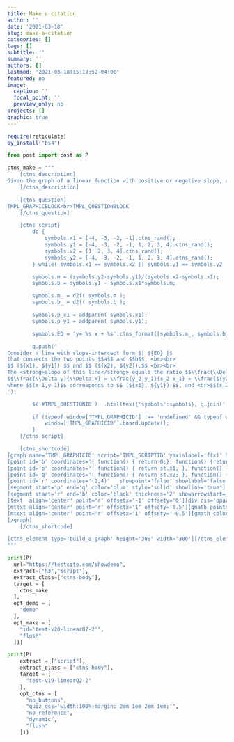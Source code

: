 ```yaml
---
title: Make a citation
author: ''
date: '2021-03-18'
slug: make-a-citation
categories: []
tags: []
subtitle: ''
summary: ''
authors: []
lastmod: '2021-03-18T15:19:52-04:00'
featured: no
image:
  caption: ''
  focal_point: ''
  preview_only: no
projects: []
graphic: true
---
```


```r
require(reticulate)
py_install("bs4")
```

```python
from post import post as P
```

```python
ctns_make = """
    [ctns_description]
Given the graph of a linear function with positive or negative slope, and a y-coefficient equal to 1, the student is asked, what is the equation of the line in slope-intercept form? Demonstrates using both Q and A, although A is not used.
    [/ctns_description]

    [ctns_question]
TMPL_GRAPHICBLOCK<br>TMPL_QUESTIONBLOCK
    [/ctns_question]

    [ctns_script]
        do {
            symbols.x1 = [-4, -3, -2, -1].ctns_rand();
            symbols.y1 = [-4, -3, -2, -1, 1, 2, 3, 4].ctns_rand();
            symbols.x2 = [1, 2, 3, 4].ctns_rand();
            symbols.y2 = [-4, -3, -2, -1, 1, 2, 3, 4].ctns_rand();
        } while( symbols.x1 == symbols.x2 || symbols.y1 == symbols.y2 || is_lt(symbols.y1, symbols.y2) || is_pos(symbols.x1) || is_neg(symbols.x2));

        symbols.m = (symbols.y2-symbols.y1)/(symbols.x2-symbols.x1);
        symbols.b = symbols.y1 - symbols.x1*symbols.m;

        symbols.m_ = d2f( symbols.m );
        symbols.b_ = d2f( symbols.b );

        symbols.p_x1 = addparen( symbols.x1);
        symbols.p_y1 = addparen( symbols.y1);

        symbols.EQ = 'y= %s x + %s'.ctns_format([symbols.m_, symbols.b_]).ctns_equation();

        q.push('
Consider a line with slope-intercept form $| ${EQ} |$
that connects the two points $$a$$ and $$b$$, <br><br>
$$ (${x1}, ${y1}) $$ and $$ (${x2}, ${y2}).$$ <br><br>
The <strong>slope of this line</strong> equals the ratio $$\\frac{\\Delta y}{\\Delta x}$$,<br><br>
$$\\frac{\\Delta y}{\\Delta x} = \\frac{y_2-y_1}{x_2-x_1} = \\frac{${y2}-${p_y1}}{${x2}-${p_x1}} = ${m_}$$, <br><br>
where $$(x_1,y_1)$$ corresponds to $$ (${x1}, ${y1}) $$, and <br>$$(x_2,y_2)$$ corresponds to $$ (${x2}, ${y2}).$$
');

        $('#TMPL_QUESTIONID')  .html(tex({'symbols':symbols}, q.join(' ')));

        if (typeof window['TMPL_GRAPHICID'] !== 'undefined' && typeof window['TMPL_GRAPHICID'].board !== 'undefined' ) {
            window['TMPL_GRAPHICID'].board.update();
        }
    [/ctns_script]

    [ctns_shortcode]
[graph name='TMPL_GRAPHICID' script='TMPL_SCRIPTID' yaxislabel='f(x)' height='300' width='300' yaxislabel_ycoord='9.5' xaxislabel_xcoord='8.75' boundingbox='-6,6,6,-6']
[point id='b' coordinates='( function() { return 0;}, function() {return st.b;} )' showpoint='false' showlabel='false' showcoordinates='false' animate='false']
[point id='p' coordinates='( function() { return st.x1; }, function() { return st.y1; } )' labeloffsetx='-1' labeloffsety='0' showpoint='true' showlabel='true' showcoordinates='false' animate='false']
[point id='q' coordinates='( function() { return st.x2; }, function() { return st.y2; } )' labeloffsetx='-1' labeloffsety='0' showpoint='true' showlabel='true' showcoordinates='false' animate='false']
[point id='r' coordinates='(2,4)'   showpoint='false' showlabel='false' showcoordinates='false' animate='false']
[segment start='p' end='q' color='blue' style='solid' showline='true']
[segment start='r' end='b' color='black' thickness='2' showarrowstart='false' showarrowend='true' arrowtype='normal']
[text  align='center' point='r' offsetx='-1' offsety='0'][div css='opacity:0.5;height:4em;background-color:aqua;width:5.5em'][/div][/text]
[mtext align='center' point='r' offsetx='1' offsety='0.5'][gmath points='b']/scriptsize y-/textrm{intercept}[/gmath][/mtext]
[mtext align='center' point='r' offsetx='1' offsety='-0.5'][gmath color='blue' points='b' d2f]/scriptsize b = b.y[/gmath][/mtext]
[/graph]
    [/ctns_shortcode]

[ctns_element type='build_a_graph' height='300' width='300'][/ctns_element]
"""

print(P(
  url="https://testcite.com/showdemo", 
  extract=["h3","script"], 
  extract_class=["ctns-body"],
  target = [
    ctns_make
  ],
  opt_demo = [
    "demo"
  ],
  opt_make = [
    "id='test-v20-linearQ2-2'",
    "flush"
  ]))
```

```python

print(P(
    extract = ["script"], 
    extract_class = ["ctns-body"],
    target = [
      "test-v19-linearQ2-2"
    ], 
    opt_ctns = [
      "no_buttons",
      "quiz_css='width:100%;margin: 2em 1em 2em 1em;'", 
      "no_reference",
      "dynamic",
      "flush"
    ]))
```

